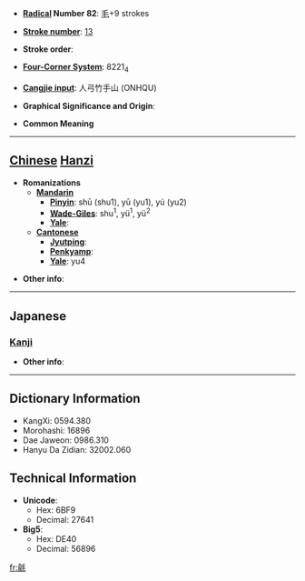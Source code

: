 * '''[[Wiktionary:Chinese radical index| Radical]] Number 82''': [[Wiktionary:Chinese radical index 毛|毛]]+9 strokes

* '''[[Wiktionary:Chinese total strokes index|Stroke number]]''': [[Wiktionary:Chinese total strokes index 13|13]]

* '''Stroke order''': 

* '''[[Wiktionary:Chinese four corner index|Four-Corner System]]''': 8221<sub>4</sub>

* '''[[Wiktionary:Chinese Cangjie index|Cangjie input]]''': 人弓竹手山 (ONHQU)

* '''Graphical Significance and Origin''': 

* '''Common Meaning'''

----

== [[Chinese]] [[Hanzi]] ==

* '''Romanizations'''
** '''[[Mandarin]]'''
*** '''[[Pinyin]]''': shū (shu1), yū (yu1), yú (yu2)
*** '''[[Wade-Giles]]''': shu<sup>1</sup>, yü<sup>1</sup>, yü<sup>2</sup>
*** '''[[Yale]]''': 
** '''[[Cantonese]]'''
*** '''[[Jyutping]]''':
*** '''[[Penkyamp]]''': 
*** '''[[Yale]]''': yu4

* '''Other info''': 

----

==Japanese==
===[[Kanji]]===
{{kanji|on readings=[[ゆ]] (yu), [[す]] (su), [[じゅ]] (ju)
|kun readings=[[けむしろ]] (kemushiro)
}}

* '''Other info''':  

----

== Dictionary Information ==

* KangXi: 0594.380
* Morohashi: 16896
* Dae Jaweon: 0986.310
* Hanyu Da Zidian: 32002.060

== Technical Information ==

* '''Unicode''':
** Hex: 6BF9
** Decimal: 27641
* '''Big5''':
** Hex: DE40
** Decimal: 56896

[[fr:毹]]